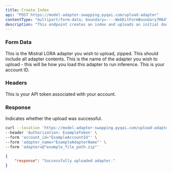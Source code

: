 ```yaml
---
title: Create Index
api: "POST https://model-adapter-swapping.pyqai.com/upload-adapter"
contentType: "multipart/form-data; boundary=----WebKitFormBoundary7MA4YWxkTrZu0gW'"
description: "This endpoint creates an index and uploads an initial document."
---
```


### Form Data

<ParamField body="adapter" type="file">
  This is the Mistral LORA adapter you wish to upload, zipped. This should include all adapter contents.
</ParamField>

<ParamField body="adapter_name" type="string">
  This is the name of the adapter you wish to upload - this will be how you load this adapter to run inference.
</ParamField>

<ParamField body="account_id" type="int">
  This is your account ID.
</ParamField>

### Headers

<ParamField header="Authorization" type="string">
  This is your API token associated with your account.
</ParamField>

### Response

<ResponseField name="response" type="string">
  Indicates whether the upload was successful.
</ResponseField>

<RequestExample>

```bash Example Request
curl --location 'https://model-adapter-swapping.pyqai.com/upload-adapter' \
--header 'Authorization: ExampleToken' \
--form 'account_id="ExampleAccountId"' \
--form 'adapter_name="ExampleAdapterName"' \
--form 'adapter=@"example_file_path.zip"'
```

</RequestExample>

<ResponseExample>

```json Response
{
    "response": "Successfully uploaded adapter."
}
```

</ResponseExample>
